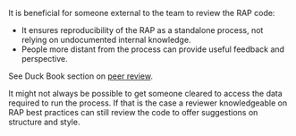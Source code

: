 <!--Code reviewed by somebody outside the immediate team-->
It is beneficial for someone external to the team to review the RAP code:

- It ensures reproducibility of the RAP as a standalone process, not relying on undocumented internal knowledge.
- People more distant from the process can provide useful feedback and perspective.

See Duck Book section on [peer review](https://best-practice-and-impact.github.io/qa-of-code-guidance/peer_review.html).

It might not always be possible to get someone cleared to access the data required to run the process. If that is the case a reviewer knowledgeable on RAP best practices can still review the code to offer suggestions on structure and style.